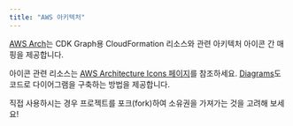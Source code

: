 ```yaml
---
title: "AWS 아키텍처"
---
```





[AWS Arch](https://aws.github.io/aws-pdk/developer_guides/aws-arch/index.html)는 CDK Graph용 CloudFormation 리소스와 관련 아키텍처 아이콘 간 매핑을 제공합니다.

아이콘 관련 리소스는 [AWS Architecture Icons 페이지](https://aws.amazon.com/architecture/icons/)를 참조하세요. [Diagrams](https://diagrams.mingrammer.com/)도 코드로 다이어그램을 구축하는 방법을 제공합니다.

직접 사용하시는 경우 프로젝트를 포크(fork)하여 소유권을 가져가는 것을 고려해 보세요!